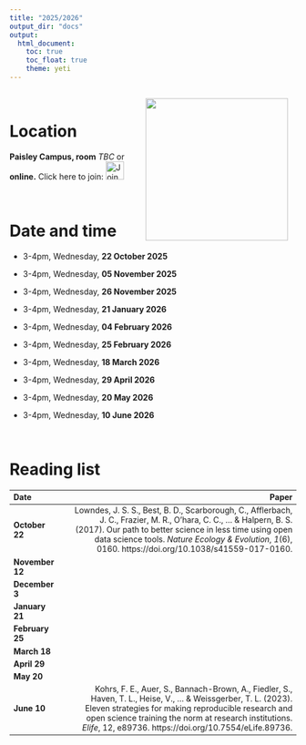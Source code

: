 ```yaml
---
title: "2025/2026"
output_dir: "docs"  
output:
  html_document:
    toc: true
    toc_float: true
    theme: yeti
---
```

<style>
  .responsive-img {
    float: right;
    margin: 15px 15px 15px 15px;
  }

  @media (max-width: 768px) {
    .responsive-img {
      float: none;
      display: block;
      margin: 0 auto 15px auto;
    }
  }
</style>

<img src="UWSTea2.jpg" width="250" class="responsive-img">

<br>

# Location

**Paisley Campus, room** *TBC* or **online.** Click here to join: [<img src="teams.svg" alt="Join us here"  height="32"/>](https://teams.microsoft.com/l/team/19%3AVgmCyqnnetwBheHqzKxSGVjojm8Wf2At8_X9DBkk2UM1%40thread.tacv2/conversations?groupId=4fee47e7-661e-4b52-900c-11325d0ea3ac&tenantId=f89944b7-4a4e-4ea7-9156-3299f3411647)

<br> 

# Date and time

- 3-4pm, Wednesday, **22 October 2025**

- 3-4pm, Wednesday, **05 November 2025**

- 3-4pm, Wednesday, **26 November 2025**

- 3-4pm, Wednesday, **21 January 2026**

- 3-4pm, Wednesday, **04 February 2026**

- 3-4pm, Wednesday, **25 February 2026**

- 3-4pm, Wednesday, **18 March 2026**

- 3-4pm, Wednesday, **29 April 2026**

- 3-4pm, Wednesday, **20 May 2026**

- 3-4pm, Wednesday, **10 June 2026**

<br>

# Reading list

<style scoped>
table {
  font-size: 14px;
}
</style>

|Date            |     |                                                                                                Paper|
|:---------------|:----|----------------------------------------------------------------------------------------------------:|
|  **October 22**|     |Lowndes, J. S. S., Best, B. D., Scarborough, C., Afflerbach, J. C., Frazier, M. R., O’hara, C. C., ... & Halpern, B. S. (2017). Our path to better science in less time using open data science tools. *Nature Ecology & Evolution*, *1*(6), 0160. https://doi.org/10.1038/s41559-017-0160.
| **November 12**|     |
|  **December 3**|     |
|  **January 21**|     |
| **February 25**|     |
|    **March 18**|     |
|    **April 29**|     |
|      **May 20**|     |
|     **June 10**|     |Kohrs, F. E., Auer, S., Bannach-Brown, A., Fiedler, S., Haven, T. L., Heise, V., ... & Weissgerber, T. L. (2023). Eleven strategies for making reproducible research and open science training the norm at research institutions. *Elife*, 12, e89736. https://doi.org/10.7554/eLife.89736.
